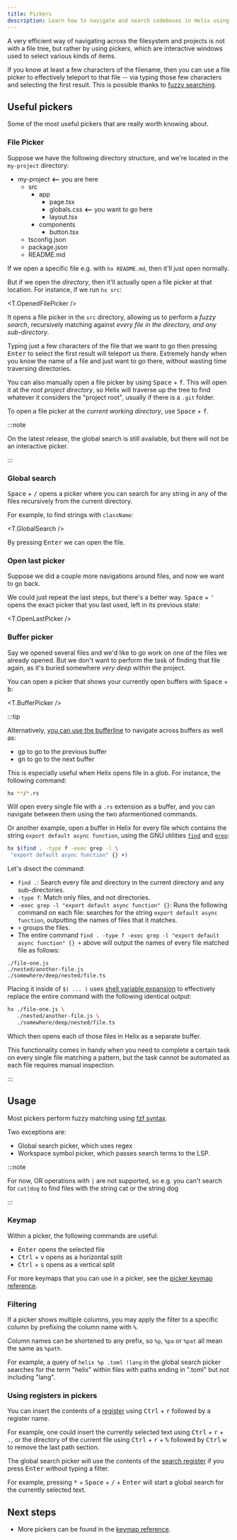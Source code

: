 ```yaml
---
title: Pickers
description: Learn how to navigate and search codebases in Helix using tools such as a fuzzy finder
---
```





A very efficient way of navigating across the filesystem and projects is not with a file tree, but rather by using pickers, which are interactive windows used to select various kinds of items.

If you know at least a few characters of the filename, then you can use a file picker to effectively teleport to that file -- via typing those few characters and selecting the first result. This is possible thanks to [fuzzy searching](https://www.techtarget.com/whatis/definition/fuzzy-search).

## Useful pickers

Some of the most useful pickers that are really worth knowing about.

### File Picker

Suppose we have the following directory structure, and we're located in the `my-project` directory:

<FileTree>

- my-project **⟵** you are here
  - src
    - app
      - page.tsx
      - globals.css **⟵** you want to go here
      - layout.tsx
    - components
      - button.tsx
  - tsconfig.json
  - package.json
  - README.md

</FileTree>

If we open a specific file e.g. with `hx README.md`, then it'll just open normally.

But if we open the _directory_, then it'll actually open a file picker at that location. For instance, if we run `hx src`:

<T.OpenedFilePicker />

It opens a file picker in the `src` directory, allowing us to perform a _fuzzy search_, recursively matching against _every file in the directory, and any sub-directory_.

Typing just a few characters of the file that we want to go then pressing <kbd>Enter</kbd> to select the first result will teleport us there. Extremely handy when you know the name of a file and just want to go there, without wasting time traversing directories.

You can also manually open a file picker by using <kbd>Space</kbd> + <kbd>f</kbd>. This will open it at the _root project directory_, so Helix will traverse up the tree to find whatever it considers the "project root", usually if there is a `.git` folder.

To open a file picker at the _current working directory_, use <kbd>Space</kbd> + <kbd>f</kbd>.

:::note

On the latest release, the global search is still available, but there will not be an interactive picker.

:::

<Master>

### Global search

<kbd>Space</kbd> + <kbd>/</kbd> opens a picker where you can search for any string in any of the files recursively from the current directory.

For example, to find strings with `className`:

<T.GlobalSearch />

By pressing <kbd>Enter</kbd> we can open the file.

</Master>

### Open last picker

Suppose we did a couple more navigations around files, and now we want to go back.

We could just repeat the last steps, but there's a better way. <kbd>Space</kbd> + <kbd>'</kbd> opens the exact picker that you last used, left in its previous state:

<T.OpenLastPicker />

### Buffer picker

Say we opened several files and we'd like to go work on one of the files we already opened. But we don't want to perform the task of finding that file again, as it's buried somewhere _very deep_ within the project.

You can open a picker that shows your currently open buffers with <kbd>Space</kbd> + <kbd>b</kbd>:

<T.BufferPicker />

:::tip

Alternatively, [you can use the bufferline](/configuration/editor#bufferline) to navigate across buffers as well as:

- <kbd>gp</kbd> to go to the previous buffer
- <kbd>gn</kbd> to go to the next buffer

This is especially useful when Helix opens file in a glob. For instance, the following command:

```sh
hx **/*.rs
```

Will open every single file with a `.rs` extension as a buffer, and you can navigate between them using the two aformentioned commands.

Or another example, open a buffer in Helix for every file which contains the string `export default async function`, using the GNU utilities [`find`](https://www.gnu.org/software/findutils/manual/html_mono/find.html) and [`grep`](https://www.gnu.org/software/grep/):

```sh
hx $(find . -type f -exec grep -l \
 "export default async function" {} +)
```

Let's disect the command:

- `find .`: Search every file and directory in the current directory and any sub-directories.
- `-type f`: Match only files, and not directories.
- `-exec grep -l "export default async function" {}`: Runs the following command on each file: searches for the string `export default async function`, outputting the names of files that it matches.
- `+` groups the files.
- The entire command `find . -type f -exec grep -l "export default async function" {} +` above will output the names of every file matched file as follows:

```
./file-one.js
./nested/another-file.js
./somewhere/deep/nested/file.ts
```

Placing it inside of `$( ... )` uses [shell variable expansion](https://www.gnu.org/software/bash/manual/html_node/Shell-Parameter-Expansion.html) to effectively replace the entire command with the following identical output:

```sh
hx ./file-one.js \
   ./nested/another-file.js \
   ./somewhere/deep/nested/file.ts
```

Which then opens each of those files in Helix as a separate buffer.

This functionality comes in handy when you need to complete a certain task on every single file matching a pattern, but the task cannot be automated as each file requires manual inspection.

:::

## Usage

Most pickers perform fuzzy matching using [fzf syntax](https://github.com/junegunn/fzf?tab=readme-ov-file#search-syntax).

Two exceptions are:

- Global search picker, which uses regex
- Workspace symbol picker, which passes search terms to the LSP.

:::note

For now, OR operations with `|` are not supported, so e.g. you can't search for `cat|dog` to find files with the string cat or the string dog

:::

### Keymap

Within a picker, the following commands are useful:

- <kbd>Enter</kbd> opens the selected file
- <kbd>Ctrl</kbd> + <kbd>v</kbd> opens as a horizontal split
- <kbd>Ctrl</kbd> + <kbd>s</kbd> opens as a vertical split

For more keymaps that you can use in a picker, see the [picker keymap reference](/reference/keymap#picker).

<Master>

### Filtering

If a picker shows multiple columns, you may apply the filter to a specific column by prefixing the column name with `%`.

Column names can be shortened to any prefix, so `%p`, `%pa` or `%pat` all mean the same as `%path`.

For example, a query of `helix %p .toml !lang` in the global search picker searches for the term "helix" within files with paths ending in ".toml" but not including "lang".

</Master>

### Using registers in pickers

You can insert the contents of a [register](/start-here/basics#registers) using <kbd>Ctrl</kbd> + <kbd>r</kbd> followed by a register name.

For example, one could insert the currently selected text using <kbd>Ctrl</kbd> + <kbd>r</kbd> + <kbd>.</kbd>, or the directory of the current file using <kbd>Ctrl</kbd> + <kbd>r</kbd> + <kbd>%</kbd> followed by <kbd>Ctrl</kbd> <kbd>w</kbd> to remove the last path section.

The global search picker will use the contents of the [search register](/reference/registers#default-registers) if you press <kbd>Enter</kbd> without typing a filter.

For example, pressing <kbd>\*</kbd> + <kbd>Space</kbd> + <kbd>/</kbd> + <kbd>Enter</kbd> will start a global search for the currently selected text.

## Next steps

- More pickers can be found in the [keymap reference](/reference/keymap#space-mode).
